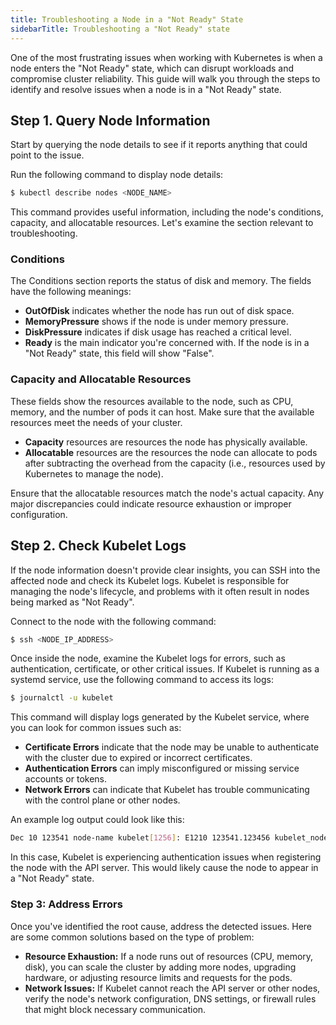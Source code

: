 ---
title: Troubleshooting a Node in a "Not Ready" State
sidebarTitle: Troubleshooting a "Not Ready" state
---

One of the most frustrating issues when working with Kubernetes is when a node enters the "Not Ready" state, which can disrupt workloads and compromise cluster reliability. This guide will walk you through the steps to identify and resolve issues when a node is in a "Not Ready" state.

## Step 1. Query Node Information

Start by querying the node details to see if it reports anything that could point to the issue. 

Run the following command to display node details:

```sh
$ kubectl describe nodes <NODE_NAME>
```

This command provides useful information, including the node's conditions, capacity, and allocatable resources. Let's examine the section relevant to troubleshooting.

### Conditions

The Conditions section reports the status of disk and memory. The fields have the following meanings:

  * **OutOfDisk** indicates whether the node has run out of disk space.
  * **MemoryPressure** shows if the node is under memory pressure.
  * **DiskPressure** indicates if disk usage has reached a critical level.
  * **Ready** is the main indicator you're concerned with. If the node is in a "Not Ready" state, this field will show "False".



### Capacity and Allocatable Resources

These fields show the resources available to the node, such as CPU, memory, and the number of pods it can host. Make sure that the available resources meet the needs of your cluster.

  * **Capacity** resources are resources the node has physically available.
  * **Allocatable** resources are the resources the node can allocate to pods after subtracting the overhead from the capacity (i.e., resources used by Kubernetes to manage the node).



Ensure that the allocatable resources match the node's actual capacity. Any major discrepancies could indicate resource exhaustion or improper configuration. 

## Step 2. Check Kubelet Logs

If the node information doesn't provide clear insights, you can SSH into the affected node and check its Kubelet logs. Kubelet is responsible for managing the node's lifecycle, and problems with it often result in nodes being marked as "Not Ready".

Connect to the node with the following command:

```sh
$ ssh <NODE_IP_ADDRESS> 
```

Once inside the node, examine the Kubelet logs for errors, such as authentication, certificate, or other critical issues. If Kubelet is running as a systemd service, use the following command to access its logs:

```sh
$ journalctl -u kubelet
```

This command will display logs generated by the Kubelet service, where you can look for common issues such as:

  * **Certificate Errors** indicate that the node may be unable to authenticate with the cluster due to expired or incorrect certificates.
  * **Authentication Errors** can imply misconfigured or missing service accounts or tokens.
  * **Network Errors** can indicate that Kubelet has trouble communicating with the control plane or other nodes.



An example log output could look like this:

```sh
Dec 10 123541 node-name kubelet[1256]: E1210 123541.123456 kubelet_node_status.go:92] Unable to register node "nodename" with API server: Unauthorized
```

In this case, Kubelet is experiencing authentication issues when registering the node with the API server. This would likely cause the node to appear in a "Not Ready" state.

### Step 3: Address Errors

Once you've identified the root cause, address the detected issues. Here are some common solutions based on the type of problem:

  * **Resource Exhaustion:** If a node runs out of resources (CPU, memory, disk), you can scale the cluster by adding more nodes, upgrading hardware, or adjusting resource limits and requests for the pods.
  * **Network Issues:** If Kubelet cannot reach the API server or other nodes, verify the node's network configuration, DNS settings, or firewall rules that might block necessary communication.